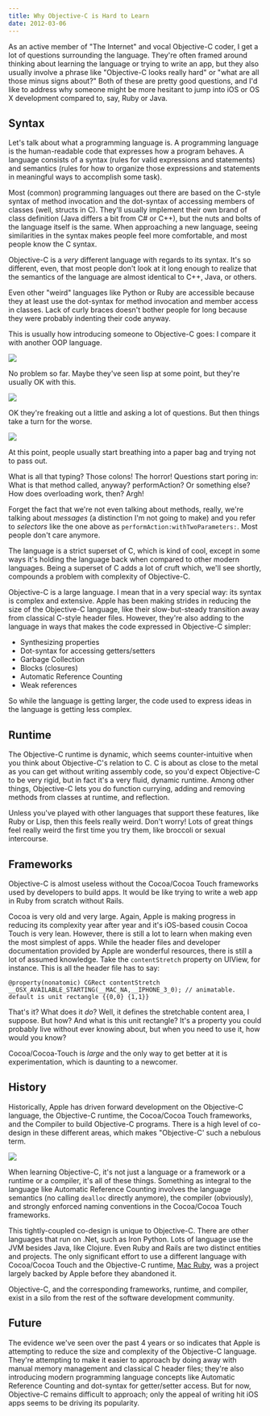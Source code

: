 ```yaml
---
title: Why Objective-C is Hard to Learn
date: 2012-03-06
---
```



As an active member of "The Internet" and vocal Objective-C coder, I get a lot of questions surrounding the language. They're often framed around thinking about learning the language or trying to write an app, but they also usually involve a phrase like "Objective-C looks really hard" or "what are all those minus signs about?" Both of these are pretty good questions, and I'd like to address why someone might be more hesitant to jump into iOS or OS X development compared to, say, Ruby or Java.





## Syntax

Let's talk about what a programming language is. A programming language is the human-readable code that expresses how a program behaves. A language consists of a syntax (rules for valid expressions and statements) and semantics (rules for how to organize those expressions and statements in meaningful ways to accomplish some task).

Most (common) programming languages out there are based on the C-style syntax of method invocation and the dot-syntax of accessing members of classes (well, structs in C). They'll usually implement their own brand of class definition (Java differs a bit from C# or C++), but the nuts and bolts of the language itself is the same. When approaching a new language, seeing similarities in the syntax makes people feel more comfortable, and most people know the C syntax.

Objective-C is a _very_ different language with regards to its syntax. It's so different, even, that most people don't look at it long enough to realize that the semantics of the language are almost identical to C++, Java, or others.

Even other "weird" languages like Python or Ruby are accessible because they at least use the dot-syntax for method invocation and member access in classes. Lack of curly braces doesn't bother people for long because they were probably indenting their code anyway.

This is usually how introducing someone to Objective-C goes: I compare it with another OOP language.

 ![](./BB35154DBF0E4757B298980DBC675C94.png)

No problem so far. Maybe they've seen lisp at some point, but they're usually OK with this.

 ![](./4C3E311ADD48447C8661256E7631D93B.png)

OK they're freaking out a little and asking a lot of questions. But then things take a turn for the worse.

 ![](./1B1BE506A95641B8BE9A8076CBCBF42A.png)

At this point, people usually start breathing into a paper bag and trying not to pass out.

What is all that typing? Those colons! The horror! Questions start poring in: What is that method called, anyway? performAction? Or something else? How does overloading work, then? Argh!

Forget the fact that we're not even talking about methods, really, we're talking about _messages_ (a distinction I'm not going to make) and you refer to _selectors_ like the one above as `performAction:withTwoParameters:`. Most people don't care anymore.

The language is a strict superset of C, which is kind of cool, except in some ways it's holding the language back when compared to other modern languages. Being a superset of C adds a lot of cruft which, we'll see shortly, compounds a problem with complexity of Objective-C.

Objective-C is a large language. I mean that in a very special way: its syntax is complex and extensive. Apple has been making strides in reducing the size of the Objective-C language, like their slow-but-steady transition away from classical C-style header files. However, they're also adding to the language in ways that makes the code expressed in Objective-C simpler:

- Synthesizing properties
- Dot-syntax for accessing getters/setters
- Garbage Collection
- Blocks (closures)
- Automatic Reference Counting
- Weak references

So while the language is getting larger, the code used to express ideas in the language is getting less complex.

## Runtime

The Objective-C runtime is dynamic, which seems counter-intuitive when you think about Objective-C's relation to C. C is about as close to the metal as you can get without writing assembly code, so you'd expect Objective-C to be very rigid, but in fact it's a very fluid, dynamic runtime. Among other things, Objective-C lets you do function currying, adding and removing methods from classes at runtime, and reflection.

Unless you've played with other languages that support these features, like Ruby or Lisp, then this feels really weird. Don't worry! Lots of great things feel really weird the first time you try them, like broccoli or sexual intercourse.

## Frameworks

Objective-C is almost useless without the Cocoa/Cocoa Touch frameworks used by developers to build apps. It would be like trying to write a web app in Ruby from scratch without Rails.

Cocoa is very old and very large. Again, Apple is making progress in reducing its complexity year after year and it's iOS-based cousin Cocoa Touch is very lean. However, there is still a lot to learn when making even the most simplest of apps. While the header files and developer documentation provided by Apple are wonderful resources, there is still a lot of assumed knowledge. Take the `contentStretch` property on UIView, for instance. This is all the header file has to say:

```objc
@property(nonatomic) CGRect contentStretch __OSX_AVAILABLE_STARTING(__MAC_NA,__IPHONE_3_0); // animatable. default is unit rectangle {{0,0} {1,1}}
```

That's it? What does it _do_? Well, it defines the stretchable content area, I suppose. But how? And what is this unit rectangle? It's a property you could probably live without ever knowing about, but when you need to use it, how would you know?

Cocoa/Cocoa-Touch is _large_ and the only way to get better at it is experimentation, which is daunting to a newcomer.

## History

Historically, Apple has driven forward development on the Objective-C language, the Objective-C runtime, the Cocoa/Cocoa Touch frameworks, and the Compiler to build Objective-C programs. There is a high level of co-design in these different areas, which makes "Objective-C' such a nebulous term.

 ![](./3C7737C2E5004C72B67B256432D08190.png)

When learning Objective-C, it's not just a language or a framework or a runtime or a compiler, it's all of these things. Something as integral to the language like Automatic Reference Counting involves the language semantics (no calling `dealloc` directly anymore), the compiler (obviously), and strongly enforced naming conventions in the Cocoa/Cocoa Touch frameworks.

This tightly-coupled co-design is unique to Objective-C. There are other languages that run on .Net, such as Iron Python. Lots of language use the JVM besides Java, like Clojure. Even Ruby and Rails are two distinct entities and projects. The only significant effort to use a different language with Cocoa/Cocoa Touch and the Objective-C runtime, [Mac Ruby](http://www.macruby.org/), was a project largely backed by Apple before they abandoned it.

Objective-C, and the corresponding frameworks, runtime, and compiler, exist in a silo from the rest of the software development community.

## Future

The evidence we've seen over the past 4 years or so indicates that Apple is attempting to reduce the size and complexity of the Objective-C language. They're attempting to make it easier to approach by doing away with manual memory management and classical C header files; they're also introducing modern programming language concepts like Automatic Reference Counting and dot-syntax for getter/setter access. But for now, Objective-C remains difficult to approach; only the appeal of writing hit iOS apps seems to be driving its popularity.


  